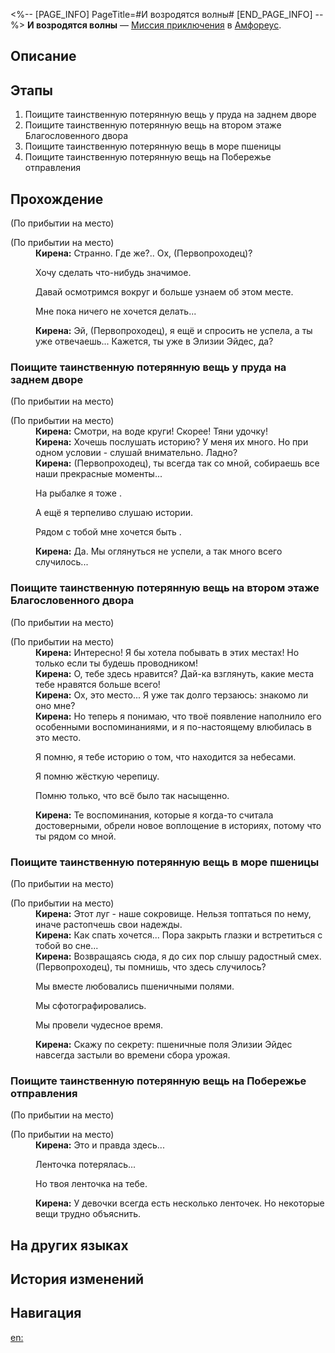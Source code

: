 <%-- [PAGE_INFO]
PageTitle=#И возродятся волны#
[END_PAGE_INFO] --%>
{{Дополнить|Диалоги.}}
{{Миссия Инфобокс
|id              = 4340193
|Название        = 
|Изображение     = Миссия И возродятся волны.png
|Тип             = Миссия приключения
|Событие         = 
|Глава           = 
|Условия         = Завершена {{cx}}<!--Hidden Mission ID 4340180-->
|Персонажи       = Кирена; Первопроходец
|СтартЛокация    = [[Амфореус]] — [[Элизия Эйдес]]
|Мир             = Амфореус
|Предыдущая      = 
|Следующая       = 
|Награды         = Звёздный нефрит*10; Утраченные золотые частицы*2; Кредиты*5 000
}}
'''И возродятся волны''' — [[Миссия приключения]] в [[Амфореус]].

==Описание==
{{Описание|<!--официальное описание из Перекрёстка судеб-->}}

==Этапы==
# Поищите таинственную потерянную вещь у пруда на заднем дворе
# Поищите таинственную потерянную вещь на втором этаже Благословенного двора
# Поищите таинственную потерянную вещь в море пшеницы
# Поищите таинственную потерянную вещь на Побережье отправления

==Прохождение==
{{Дополнить}}
;(По прибытии на место)

;(По прибытии на место)
:{{tx}}
:'''Кирена:''' Странно. Где же?.. Ох, (Первопроходец)?
:{{Диалог|Стрелка}} Хочу сделать что-нибудь значимое.
:{{Диалог|Стрелка}} Давай осмотримся вокруг и больше узнаем об этом месте.
:{{Диалог|Стрелка}} Мне пока ничего не хочется делать...
:'''Кирена:''' Эй, (Первопроходец), я ещё и спросить не успела, а ты уже отвечаешь... Кажется, ты уже {{MC|ж=освоилась|м=освоился}} в Элизии Эйдес, да?
:{{tx}}
{{Диалог Конец}}

===Поищите таинственную потерянную вещь у пруда на заднем дворе===
{{Описание миссии|тип=Миссия приключения|локация=Элизия Эйдес|Кажется, Кирена потеряла нечто важное. Ей требуется ваша помощь...}}
{{Диалог Начало}}
;(По прибытии на место)

;(По прибытии на место)
:'''Кирена:''' Смотри, на воде круги! Скорее! Тяни удочку!
:'''Кирена:''' Хочешь послушать историю? У меня их много. Но при одном условии - слушай внимательно. Ладно?
:'''Кирена:''' (Первопроходец), ты всегда так {{MC|ж=терпелива|м=терпелив}} со мной, собираешь все наши прекрасные моменты...
:{{Диалог|Стрелка}} На рыбалке я тоже {{MC|ж=терпелива|м=терпелив}}.
:{{Диалог|Стрелка}} А ещё я терпеливо слушаю истории.
:{{Диалог|Стрелка}} Рядом с тобой мне хочется быть {{MC|ж=терпеливой|м=терпеливым}}.
:'''Кирена:''' Да. Мы оглянуться не успели, а так много всего случилось...
:{{tx}}
{{Диалог Конец}}

===Поищите таинственную потерянную вещь на втором этаже Благословенного двора===
{{Диалог Начало}}
;(По прибытии на место)

;(По прибытии на место)
:'''Кирена:''' Интересно! Я бы хотела побывать в этих местах! Но только если ты будешь проводником!
:'''Кирена:''' О, тебе здесь нравится? Дай-ка взглянуть, какие места тебе нравятся больше всего!
:'''Кирена:''' Ох, это место... Я уже так долго терзаюсь: знакомо ли оно мне?
:'''Кирена:''' Но теперь я понимаю, что твоё появление наполнило его особенными воспоминаниями, и я по-настоящему влюбилась в это место.
:{{Диалог|Стрелка}} Я помню, я {{MC|ж=рассказывала|м=рассказывал}} тебе историю о том, что находится за небесами.
:{{Диалог|Стрелка}} Я помню жёсткую черепицу.
:{{Диалог|Стрелка}} Помню только, что всё было так насыщенно.
:'''Кирена:''' Те воспоминания, которые я когда-то считала достоверными, обрели новое воплощение в историях, потому что ты рядом со мной.
:{{tx}}
{{Диалог Конец}}

===Поищите таинственную потерянную вещь в море пшеницы===
{{Диалог Начало}}
;(По прибытии на место)

;(По прибытии на место)
:'''Кирена:''' Этот луг - наше сокровище. Нельзя топтаться по нему, иначе растопчешь свои надежды.
:'''Кирена:''' Как спать хочется... Пора закрыть глазки и встретиться с тобой во сне...
:'''Кирена:''' Возвращаясь сюда, я до сих пор слышу радостный смех. (Первопроходец), ты помнишь, что здесь случилось?
:{{Диалог|Стрелка}} Мы вместе любовались пшеничными полями.
:{{Диалог|Стрелка}} Мы сфотографировались.
:{{Диалог|Стрелка}} Мы провели чудесное время.
:'''Кирена:''' Скажу по секрету: пшеничные поля Элизии Эйдес навсегда застыли во времени сбора урожая.
:{{tx}}
{{Диалог Конец}}

===Поищите таинственную потерянную вещь на Побережье отправления===
{{Диалог Начало}}
;(По прибытии на место)

;(По прибытии на место)
:{{tx}}
:'''Кирена:''' Это и правда здесь...
:{{Диалог|Стрелка}} Ленточка потерялась...
:{{Диалог|Стрелка}} Но твоя ленточка на тебе.
:'''Кирена:''' У девочки всегда есть несколько ленточек. Но некоторые вещи трудно объяснить.
:{{tx}}
{{Диалог Конец}}

==На других языках==
{{На других языках
|en   = Ripples Destined to Rise Again
|zhs  = 终将再起的涟漪
|zht  = 終將再起的漣漪
|ja   = いずれ再び広がるさざ波
|ko   = 다시 일어날 물결
|es   = Olas que resurgirán
|fr   = Ondulations vouées à ressurgir
|ru   = И возродятся волны
|th   = ริ้วคลื่นที่จะซัดขึ้นอีกครั้ง
|vi   = Khơi Lại Gợn Sóng
|de   = Wellen, dazu bestimmt, neu aufzusteigen
|id   = Riak yang akan Muncul Kembali
|pt   = Ondulações Destinadas a Se Erguer Novamente
}}

==История изменений==
{{История изменений|3.5}}

==Навигация==
{{Миссия приключения Навбокс|Глава }}

[[en:]]
